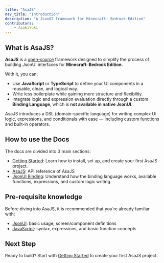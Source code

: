 ```yaml
---
title: "AsaJS"
nav_title: "Introduction"
description: "A JsonUI framework for Minecraft: Bedrock Edition"
contributors:
    - AsakiYuki
---
```


## What is AsaJS?

**AsaJS** is a [open-source](https://github.com/AsakiYuki/asajs) framework designed to simplify the process of building JsonUI interfaces for **Minecraft: Bedrock Edition.**

With it, you can:

-   Use **JavaScript** or **TypeScript** to define your UI components in a reusable, clean, and logical way.
-   Write less boilerplate while gaining more structure and flexibility.
-   Integrate logic and expression evaluation directly through a custom **Binding Language**, which is **not available in native JsonUI**.

AsaJS introduces a DSL (domain-specific language) for writing complex UI logic, expressions, and conditionals with ease — including custom functions and built-in operators.

## How to use the Docs

The docs are divided into 3 main sections:

-   [Getting Started](/jsonui/getting-started):
    Learn how to install, set up, and create your first AsaJS project.
-   [AsaJS](/api-referencei):
    API reference of AsaJS
-   [JsonUI Binding](/jsonui/binding):
    Understand how the binding language works, available functions, expressions, and custom logic writing.

## Pre-requisite knowledge

Before diving into AsaJS, it is recommended that you're already familiar with:

-   [JsonUI](https://wiki.bedrock.dev/json-ui/json-ui-intro):
    basic usage, screen/component definitions
-   [JavaScript](https://developer.mozilla.org/en-US/docs/Web/JavaScript):
    syntax, expressions, and basic function concepts

## Next Step

Ready to build?
Start with [Getting Started](/jsonui/getting-started) to create your first AsaJS project.
